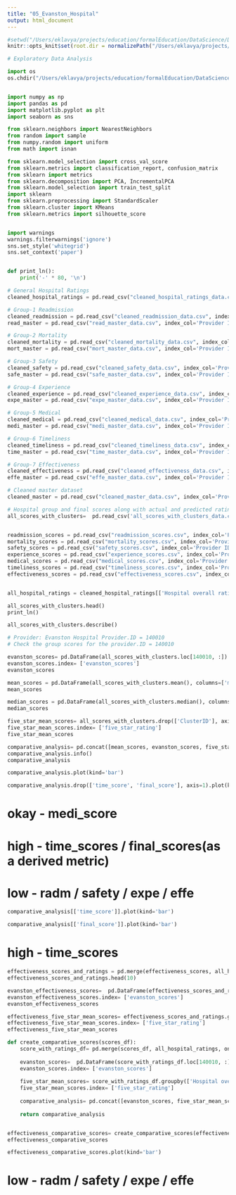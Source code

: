 ```yaml
---
title: "05_Evanston_Hospital"
output: html_document
---
```


```r
#setwd("/Users/eklavya/projects/education/formalEducation/DataScience/DataScienceAssignments/HealthCare/Capstone/")
knitr::opts_knit$set(root.dir = normalizePath("/Users/eklavya/projects/education/formalEducation/DataScience/DataScienceAssignments/HealthCare/Capstone/submission/"))  # should change the working directory to 'Users/Me/Docs/Proj'
```



```python
# Exploratory Data Analysis

import os
os.chdir("/Users/eklavya/projects/education/formalEducation/DataScience/DataScienceAssignments/HealthCare/Capstone/submission/")


import numpy as np
import pandas as pd
import matplotlib.pyplot as plt
import seaborn as sns

from sklearn.neighbors import NearestNeighbors
from random import sample
from numpy.random import uniform
from math import isnan

from sklearn.model_selection import cross_val_score
from sklearn.metrics import classification_report, confusion_matrix
from sklearn import metrics
from sklearn.decomposition import PCA, IncrementalPCA
from sklearn.model_selection import train_test_split
import sklearn
from sklearn.preprocessing import StandardScaler
from sklearn.cluster import KMeans
from sklearn.metrics import silhouette_score


import warnings
warnings.filterwarnings('ignore')
sns.set_style('whitegrid')
sns.set_context('paper')


def print_ln():
    print('-' * 80, '\n')


```


```python


# General Hospital Ratings
cleaned_hospital_ratings = pd.read_csv("cleaned_hospital_ratings_data.csv", index_col='Provider ID')

# Group-1 Readmission
cleaned_readmission = pd.read_csv("cleaned_readmission_data.csv", index_col='Provider ID')
read_master = pd.read_csv("read_master_data.csv", index_col='Provider ID')

# Group-2 Mortality
cleaned_mortality = pd.read_csv("cleaned_mortality_data.csv", index_col='Provider ID')
mort_master = pd.read_csv("mort_master_data.csv", index_col='Provider ID')

# Group-3 Safety
cleaned_safety = pd.read_csv("cleaned_safety_data.csv", index_col='Provider ID')
safe_master = pd.read_csv("safe_master_data.csv", index_col='Provider ID')

# Group-4 Experience
cleaned_experience = pd.read_csv("cleaned_experience_data.csv", index_col='Provider ID')
expe_master = pd.read_csv("expe_master_data.csv", index_col='Provider ID')

# Group-5 Medical
cleaned_medical = pd.read_csv("cleaned_medical_data.csv", index_col='Provider ID')
medi_master = pd.read_csv("medi_master_data.csv", index_col='Provider ID')

# Group-6 Timeliness
cleaned_timeliness = pd.read_csv("cleaned_timeliness_data.csv", index_col='Provider ID')
time_master = pd.read_csv("time_master_data.csv", index_col='Provider ID')

# Group-7 Effectiveness
cleaned_effectiveness = pd.read_csv("cleaned_effectiveness_data.csv", index_col='Provider ID')
effe_master = pd.read_csv("effe_master_data.csv", index_col='Provider ID')

# Cleaned master dataset
cleaned_master = pd.read_csv("cleaned_master_data.csv", index_col='Provider ID')

# Hospital group and final scores along with actual and predicted rating
all_scores_with_clusters=  pd.read_csv('all_scores_with_clusters_data.csv', index_col='Provider ID')


readmission_scores = pd.read_csv("readmission_scores.csv", index_col='Provider ID')
mortality_scores = pd.read_csv("mortality_scores.csv", index_col='Provider ID')
safety_scores = pd.read_csv("safety_scores.csv", index_col='Provider ID')
experience_scores = pd.read_csv("experience_scores.csv", index_col='Provider ID')
medical_scores = pd.read_csv("medical_scores.csv", index_col='Provider ID')
timeliness_scores = pd.read_csv("timeliness_scores.csv", index_col='Provider ID')
effectiveness_scores = pd.read_csv("effectiveness_scores.csv", index_col='Provider ID')


all_hospital_ratings = cleaned_hospital_ratings[['Hospital overall rating']]

```


```python


all_scores_with_clusters.head()
print_ln()

all_scores_with_clusters.describe()

```



```python
# Provider: Evanston Hospital Provider.ID = 140010
# Check the group scores for the provider.ID = 140010

evanston_scores= pd.DataFrame(all_scores_with_clusters.loc[140010, :]).transpose().drop(['Hospital overall rating', 'ClusterID'], axis=1)
evanston_scores.index= ['evanston_scores']
evanston_scores

```

```python
mean_scores = pd.DataFrame(all_scores_with_clusters.mean(), columns=['mean_scores']).transpose().drop(['Hospital overall rating', 'ClusterID'], axis=1)
mean_scores

````




```python
median_scores = pd.DataFrame(all_scores_with_clusters.median(), columns=['median_scores']).transpose().drop(['Hospital overall rating', 'ClusterID'], axis=1)
median_scores

````

```python
five_star_mean_scores= all_scores_with_clusters.drop(['ClusterID'], axis=1).groupby(['Hospital overall rating']).mean().tail(1)
five_star_mean_scores.index= ['five_star_rating']
five_star_mean_scores

````


```python
comparative_analysis= pd.concat([mean_scores, evanston_scores, five_star_mean_scores])
comparative_analysis.info()
comparative_analysis

````

```python
comparative_analysis.plot(kind='bar')

````


```python
comparative_analysis.drop(['time_score', 'final_score'], axis=1).plot(kind='bar')

````

# okay - medi_score
# high - time_scores / final_scores(as a derived metric)
# low - radm / safety / expe / effe

```python
comparative_analysis[['time_score']].plot(kind='bar')

````

```python
comparative_analysis[['final_score']].plot(kind='bar')

````

# high - time_scores 



```python
effectiveness_scores_and_ratings = pd.merge(effectiveness_scores, all_hospital_ratings, on='Provider ID')
effectiveness_scores_and_ratings.head(10)
```

```python
evanston_effectiveness_scores=  pd.DataFrame(effectiveness_scores_and_ratings.loc[140010, :]).transpose().drop(['Hospital overall rating'], axis=1)
evanston_effectiveness_scores.index= ['evanston_scores']
evanston_effectiveness_scores
````

```python
effectiveness_five_star_mean_scores= effectiveness_scores_and_ratings.groupby(['Hospital overall rating']).mean().tail(1)
effectiveness_five_star_mean_scores.index= ['five_star_rating']
effectiveness_five_star_mean_scores

````


```python


def create_comparative_scores(scores_df):
    score_with_ratings_df= pd.merge(scores_df, all_hospital_ratings, on='Provider ID')
    
    evanston_scores=  pd.DataFrame(score_with_ratings_df.loc[140010, :]).transpose().drop(['Hospital overall rating'], axis=1)
    evanston_scores.index= ['evanston_scores']
    
    five_star_mean_scores= score_with_ratings_df.groupby(['Hospital overall rating']).mean().tail(1)
    five_star_mean_scores.index= ['five_star_rating']
    
    comparative_analysis= pd.concat([evanston_scores, five_star_mean_scores])
    
    return comparative_analysis


effectiveness_comparative_scores= create_comparative_scores(effectiveness_scores)
effectiveness_comparative_scores


```



```python
effectiveness_comparative_scores.plot(kind='bar')


````



# low - radm / safety / expe / effe


```python


````

```python


````

```python


````

```python


````

```python


````

```python


````
